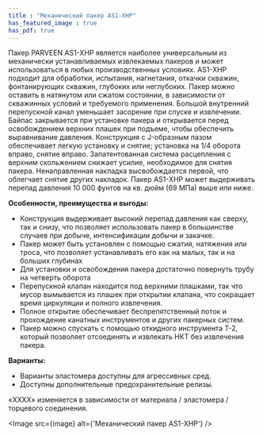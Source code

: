 ```yaml
---
title : "Механический пакер AS1-XHP"
has_featured_image : true
has_pdf: true
---
```


Пакер PARVEEN AS1-XHP является наиболее универсальным из механически устанавливаемых извлекаемых пакеров и может использоваться в любых производственных условиях. AS1-XHP подходит для обработки, испытания, нагнетания, откачки скважин, фонтанирующих скважин, глубоких или неглубоких. Пакер можно оставить в натянутом или сжатом состоянии, в зависимости от скважинных условий и требуемого применения.
Большой внутренний перепускной канал уменьшает засорение при спуске и извлечении. Байпас закрывается при установке пакера и открывается перед освобождением верхних плашек при подъеме, чтобы обеспечить выравнивание давления.
Конструкция с J-образным пазом обеспечивает легкую установку и снятие; установка на 1/4 оборота вправо, снятие вправо. Запатентованная система расцепления с верхним скольжением снижает усилие, необходимое для снятия пакера. Ненаправленная накладка высвобождается первой, что облегчает снятие других накладок.
Пакер AS1-XHP может выдерживать перепад давления 10 000 фунтов на кв. дюйм (69 МПа) выше или ниже.


**Особенности, преимущества и выгоды:**

* Конструкция выдерживает высокий перепад давления как сверху, так и снизу, что позволяет использовать пакер в большинстве случаев при добыче, интенсификации добычи и закачке.
* Пакер может быть установлен с помощью сжатия, натяжения или троса, что позволяет устанавливать его как на малых, так и на больших глубинах
* Для установки и освобождения пакера достаточно повернуть трубу на четверть оборота
* Перепускной клапан находится под верхними плашками, так что мусор вымывается из плашек при открытии клапана, что сокращает время циркуляции и полного извлечения.
* Полное открытие обеспечивает беспрепятственный поток и прохождение канатных инструментов и других пакерных систем.
* Пакер можно спускать с помощью откидного инструмента Т-2, который позволяет отсоединять и извлекать НКТ без извлечения пакера.

**Варианты:**

* Варианты эластомера доступны для агрессивных сред.
* Доступны дополнительные предохранительные релизы.

«XXXX» изменяется в зависимости от материала / эластомера / торцевого соединения.


<Image src={image} alt={'Механический пакер AS1-XHP'} />
